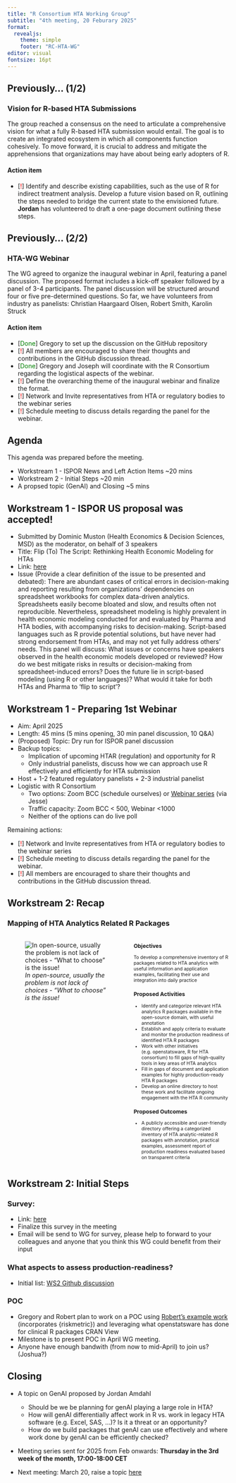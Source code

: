 ```yaml
---
title: "R Consortium HTA Working Group"
subtitle: "4th meeting, 20 Feburary 2025"
format:
  revealjs: 
    theme: simple
    footer: "RC-HTA-WG"
editor: visual
fontsize: 16pt
---
```


## Previously... (1/2)

### Vision for R-based HTA Submissions

The group reached a consensus on the need to articulate a comprehensive vision for what a fully R-based HTA submission would entail. The goal is to create an integrated ecosystem in which all components function cohesively. To move forward, it is crucial to address and mitigate the apprehensions that organizations may have about being early adopters of R.

#### Action item

-   \[<span style="color:red;">!</span>\] Identify and describe existing capabilities, such as the use of R for indirect treatment analysis. Develop a future vision based on R, outlining the steps needed to bridge the current state to the envisioned future. **Jordan** has volunteered to draft a one-page document outlining these steps.

## Previously... (2/2)

### HTA-WG Webinar

The WG agreed to organize the inaugural webinar in April, featuring a panel discussion. The proposed format includes a kick-off speaker followed by a panel of 3-4 participants. The panel discussion will be structured around four or five pre-determined questions. So far, we have volunteers from industry as panelists: Christian Haargaard Olsen, Robert Smith, Karolin Struck

#### Action item

-   \[<span style="color:green;">Done</span>\] Gregory to set up the discussion on the GitHub repository
-   \[<span style="color:red;">!</span>\] All members are encouraged to share their thoughts and contributions in the GitHub discussion thread.
-   \[<span style="color:green;">Done</span>\] Gregory and Joseph will coordinate with the R Consortium regarding the logistical aspects of the webinar.
-   \[<span style="color:red;">!</span>\] Define the overarching theme of the inaugural webinar and finalize the format.
-   \[<span style="color:red;">!</span>\] Network and Invite representatives from HTA or regulatory bodies to the webinar series
-   \[<span style="color:red;">!</span>\] Schedule meeting to discuss details regarding the panel for the webinar.

## Agenda

This agenda was prepared before the meeting.

-   Workstream 1 - ISPOR News and Left Action Items \~20 mins
-   Workstream 2 - Initial Steps \~20 min
-   A propsed topic (GenAI) and Closing \~5 mins

## Workstream 1 - ISPOR US proposal was accepted!

-   Submitted by Dominic Muston (Health Economics & Decision Sciences, MSD) as the moderator, on behalf of 3 speakers
-   Title: Flip (To) The Script: Rethinking Health Economic Modeling for HTAs
-   Link: [here](https://www.ispor.org/conferences-education/conferences/upcoming-conferences/ispor-2025/program/program/session/ispor-2025/flip-to-the-script-is-it-time-to-rethink-health-economic-modeling-for-htas)
-   Issue (Provide a clear definition of the issue to be presented and debated): There are abundant cases of critical errors in decision-making and reporting resulting from organizations’ dependencies on spreadsheet workbooks for complex data-driven analytics. Spreadsheets easily become bloated and slow, and results often not reproducible. Nevertheless, spreadsheet modeling is highly prevalent in health economic modeling conducted for and evaluated by Pharma and HTA bodies, with accompanying risks to decision-making. Script-based languages such as R provide potential solutions, but have never had strong endorsement from HTAs, and may not yet fully address others’ needs. This panel will discuss: What issues or concerns have speakers observed in the health economic models developed or reviewed? How do we best mitigate risks in results or decision-making from spreadsheet-induced errors? Does the future lie in script-based modeling (using R or other languages)? What would it take for both HTAs and Pharma to ‘flip to script’?

## Workstream 1 - Preparing 1st Webinar

-   Aim: April 2025
-   Length: 45 mins (5 mins opening, 30 min panel discussion, 10 Q&A)
-   (Proposed) Topic: Dry run for ISPOR panel discussion 
-   Backup topics: 
    +  Implication of upcoming HTAR (regulation) and opportunity for R
    +  Only industrial panelists, discuss how we can approach use R effectively and efficiently for HTA submission
-   Host + 1-2 featured regulatory panelists + 2-3 industrial panelist
-   Logistic with R Consortium
    + Two options: Zoom BCC (schedule ourselves) or [Webinar series](https://r-consortium.org/webinars/webinars.html) (via Jesse)
    + Traffic capacity: Zoom BCC < 500, Webinar <1000
    + Neither of the options can do live poll

Remaining actions: 

-   \[<span style="color:red;">!</span>\] Network and Invite representatives from HTA or regulatory bodies to the webinar series 
-   \[<span style="color:red;">!</span>\] Schedule meeting to discuss details regarding the panel for the webinar. 
-   \[<span style="color:red;">!</span>\] All members are encouraged to share their thoughts and contributions in the GitHub discussion thread.

## Workstream 2: Recap

### Mapping of HTA Analytics Related R Packages

::: columns
::: {.column width="55%"}
![*In open-source, usually the problem is not lack of choices - “What to choose” is the issue!*](archive_assets/RC-HTA-WG_Meeting_Oct2024_files/workstream2_gfx.png)
:::

::: {.column width="45%"}
::: {style="font-size: 75%;"}
### Objectives

To develop a comprehensive inventory of R packages related to HTA analytics with useful information and application examples, facilitating their use and integration into daily practice

### Proposed Activities

-   Identify and categorize relevant HTA analytics R packages available in the open-source domain, with useful annotation
-   Establish and apply criteria to evaluate and monitor the production readiness of identified HTA R packages
-   Work with other initiatives (e.g. openstatsware, R for HTA consortium) to fill gaps of high-quality tools in key areas of HTA analytics
-   Fill in gaps of document and application examples for highly production-ready HTA R packages
-   Develop an online directory to host these work and facilitate ongoing engagement with the HTA R community

### Proposed Outcomes

-   A publicly accessible and user-friendly directory offering a categorized inventory of HTA analytic-related R packages with annotation, practical examples, assessment report of production readiness evaluated based on transparent criteria
:::
:::
:::


## Workstream 2: Initial Steps

### Survey: 
- Link: [here](https://docs.google.com/forms/d/e/1FAIpQLSfkdteBsZjrTjn16r23ptehYlSNnLoRCUszW388N8zK-PzwhQ/viewform?usp=header) 
- Finalize this survey in the meeting
- Email will be send to WG for survey, please help to forward to your colleagues and anyone that you think this WG could benefit from their input


### What aspects to assess production-readiness?

-  Initial list: [WS2 Github discussion](https://github.com/RConsortium/HTA-wg/discussions/5)

### POC

-  Gregory and Robert plan to work on a POC using [Robert's example work](https://github.com/dark-peak-analytics/HEOR-package-network) (incorporates {riskmetric}) and leveraging what openstatsware has done for clinical R packages CRAN View
-  Milestone is to present POC in April WG meeting.
-  Anyone have enough bandwith (from now to mid-April) to join us? (Joshua?)

## Closing

-   A topic on GenAI proposed by Jordan Amdahl

    -   Should be we be planning for genAI playing a large role in HTA?
    -   How will genAI differentially affect work in R vs. work in legacy HTA software (e.g. Excel, SAS, ...)? Is it a threat or an opportunity?
    -   How do we build packages that genAI can use effectively and where work done by genAI can be efficiently checked?

-   Meeting series sent for 2025 from Feb onwards: **Thursday in the 3rd week of the month, 17:00-18:00 CET**

-   Next meeting: March 20, raise a topic [here](https://github.com/RConsortium/HTA-wg/discussions/3)
